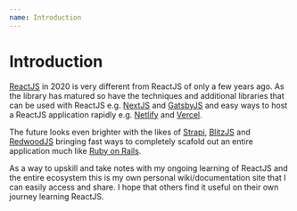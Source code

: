 ```yaml
---
name: Introduction
---
```


# Introduction

[ReactJS](https://reactjs.org) in 2020 is very different from ReactJS of only a few years ago. As the library has matured so have the techniques and additional libraries that can be used with ReactJS e.g. [NextJS](https://nextjs.org) and [GatsbyJS](https://www.gatsbyjs.org) and easy ways to host a ReactJS application rapidly e.g. [Netlify]() and [Vercel](https://vercel.com).

The future looks even brighter with the likes of [Strapi](https://strapi.io), [BlitzJS](https://blitzjs.com) and [RedwoodJS](https://redwoodjs.com) bringing fast ways to completely scafold out an entire application much like [Ruby on Rails](https://rubyonrails.org).

As a way to upskill and take notes with my ongoing learning of ReactJS and the entire ecosystem this is my own personal wiki/documentation site that I can easily access and share. I hope that others find it useful on their own journey learning ReactJS.

